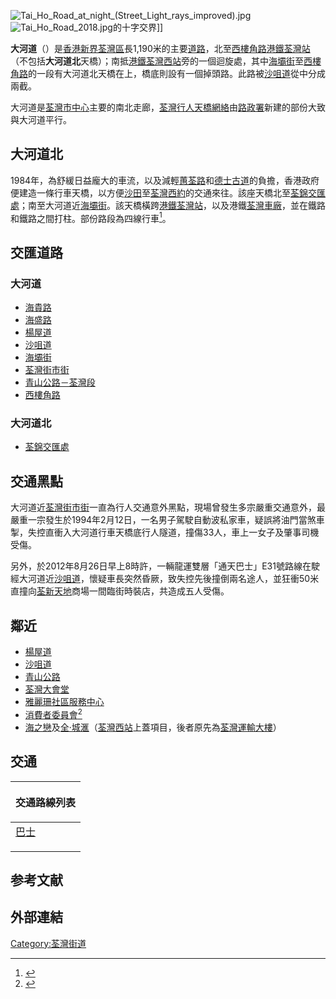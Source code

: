 {{Infobox Hong Kong Road
| 中文街道名稱 = 大河道
| 英文街道名稱 = Tai Ho Road
| 圖片 = Tai Ho Road.jpg
| 圖片寬度 = 290px
| 圖片說明 = 大河道近沙咀道遊樂場
| 路段總長度 = 1.2
| 車速限制 = 
| 行車線數量 = 六線雙程行車
| 所在地區 = [[新界西|新界西]]<ref>{{Cite web |url=http://www.landsd.gov.hk/mapping/en/street_name/gnplan/2019/TWRM179b.pdf |title=地政總署 - 憲報圖則TWRM179b |accessdate=2019-03-04 |archive-date=2019-03-06 |archive-url=https://web.archive.org/web/20190306234937/https://www.landsd.gov.hk/mapping/en/street_name/gnplan/2019/TWRM179b.pdf |dead-url=no }}</ref>
| 起點 = [[荃灣區|荃灣區]]<br/>[[荃灣西站|荃灣西站]]
| 終點 = [[荃灣區|荃灣區]]<br/>[[荃錦交匯處|荃錦交匯處]]
| 道路命名日期 = 1987年11月27日<ref>{{Cite web |url=http://www.gld.gov.hk/egazette/pdf/20192309/cgn201923091654.pdf |title=《香港特別行政區政府憲報》，2019年3月1日 第1654號政府公告 |access-date=2020年10月17日 |archive-date=2021年3月4日 |archive-url=https://web.archive.org/web/20210304171848/https://www.gld.gov.hk/egazette/pdf/20192309/cgn201923091654.pdf |dead-url=no }}</ref>
| 命名文件 = 1987年11月27日第3981號[[香港政府憲報|政府公告]]
| 通車日期 = 約1960年代
}}
[[File:Tai_Ho_Road_at_night_(Street_Light_rays_improved).jpg|thumb]]
[[File:Tai_Ho_Road_2018.jpg|thumb]]的十字交界]]

'''大河道'''（{{lang-en|Tai Ho Road}}）是[[香港|香港]][[新界|新界]][[荃灣區|荃灣區]]長1,190米的主要[[道路|道路]]，北至[[西樓角路|西樓角路]][[港鐵|港鐵]][[荃灣站|荃灣站]]（不包括'''大河道北'''天橋）；南抵[[港鐵|港鐵]][[荃灣西站|荃灣西站]]旁的一個迴旋處，其中[[海壩街|海壩街]]至[[西樓角路|西樓角路]]的一段有大河道北天橋在上，橋底則設有一個掉頭路。此路被[[沙咀道|沙咀道]]從中分成兩截。

大河道是[[荃灣市中心|荃灣市中心]]主要的南北走廊，[[荃灣行人天橋網絡|荃灣行人天橋網絡]]由[[路政署|路政署]]新建的部份大致與大河道平行。

== 大河道北 ==
1984年，為舒緩日益龐大的車流，以及減輕[[蕙荃路|蕙荃路]]和[[德士古道|德士古道]]的負擔，香港政府便建造一條行車天橋，以方便[[沙田_(香港)|沙田]]至[[荃灣西約|荃灣西約]]的交通來往。該座天橋北至[[荃錦交匯處|荃錦交匯處]]；南至大河道近[[海壩街|海壩街]]。該天橋橫跨[[港鐵|港鐵]][[荃灣站|荃灣站]]，以及港鐵[[港鐵車廠#荃灣車廠|荃灣車廠]]，並在鐵路和鐵路之間打柱。部份路段為四線行車<ref>{{Cite web |url=http://www.hkheadline.com/news/instant_news_content/200708/31/20070831a114305.asp |title=荃灣大河道 |accessdate=2007-09-05 |archive-date=2007-09-01 |archive-url=https://web.archive.org/web/20070901051146/http://www.hkheadline.com/news/instant_news_content/200708/31/20070831a114305.asp |dead-url=no }}</ref>。

== 交匯道路 ==
=== 大河道 ===
*[[海貴路|海貴路]]
*[[海盛路|海盛路]]
*[[楊屋道|楊屋道]]
*[[沙咀道|沙咀道]]
*[[海壩街|海壩街]]
*[[荃灣街市街|荃灣街市街]]
*[[青山公路－荃灣段|青山公路－荃灣段]]
*[[西樓角路|西樓角路]]

=== 大河道北 ===
*[[荃錦交匯處|荃錦交匯處]]

== 交通黑點 ==
大河道近[[荃灣街市街|荃灣街市街]]一直為行人交通意外黑點，現場曾發生多宗嚴重交通意外，最嚴重一宗發生於1994年2月12日，一名男子駕駛自動波私家車，疑誤將油門當煞車掣，失控直衝入大河道行車天橋底行人隧道，撞傷33人，車上一女子及肇事司機受傷。

另外，於2012年8月26日早上8時許，一輛龍運雙層「通天巴士」E31號路線在駛經大河道近[[沙咀道|沙咀道]]，懷疑車長突然昏厥，致失控先後撞倒兩名途人，並狂衝50米直撞向[[荃新天地|荃新天地]]商場一間臨街時裝店，共造成五人受傷。

== 鄰近 ==
* [[楊屋道|楊屋道]]
* [[沙咀道|沙咀道]]
* [[青山公路|青山公路]]
* [[荃灣大會堂|荃灣大會堂]]
* [[雅麗珊社區服務中心|雅麗珊社區服務中心]]
* [[消費者委員會|消費者委員會]]<ref>{{Cite web |url=http://www.consumer.org.hk/website/ws_chi/profile/office_locations/tsuen_wan.html |title=消費者委員會 荃灣大河道 |access-date=2007-09-05 |archive-date=2007-08-19 |archive-url=https://web.archive.org/web/20070819162008/http://www.consumer.org.hk/website/ws_chi/profile/office_locations/tsuen_wan.html |dead-url=yes }}</ref>
* [[海之戀|海之戀]]及[[全·城滙|全·城滙]]（[[荃灣西站|荃灣西站]]上蓋項目，後者原先為[[荃灣運輸大樓|荃灣運輸大樓]]）

== 交通 ==
{| class="mw-collapsible mw-collapsed wikitable" style="background:white; margin: 0 auto; width: auto;"  
! 交通路線列表
|-
|
; [[香港巴士|巴士]]
{{九龍新界巴士簡單列表|30X|33|33B|40|40P|41M|42M|43P|43X|46S|48P|48X|49X|51|53|61P|66M|73D|73P|73X|234A|234B|234C|238M|243M|268M|273C|273P|278A|278P|278X|290|290A|290B|290X|N290}}
{{過海隧道巴士簡單列表|930|930A|930X|933|N930}}
{{大嶼山巴士簡單列表|A31|E31|E32A|N31|NA31|R42}}
{{新界專線小巴簡單列表|94S|95|95K|96|96A|96B|301|313}}
|}

== 参考文献 ==
{{Reflist|2}}

== 外部連結 ==
{{Commonscat-inline|Tai Ho Road}}

[[Category:荃灣街道|Category:荃灣街道]]